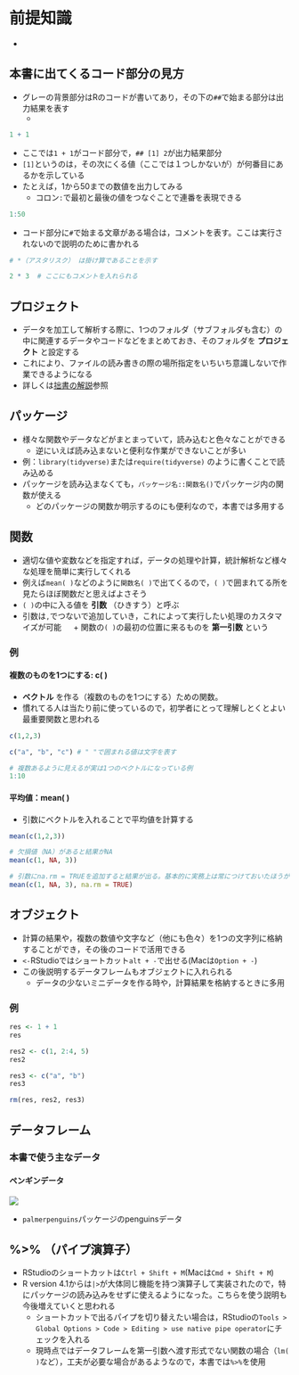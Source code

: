 # 前提知識 {#premise}

* 

## 本書に出てくるコード部分の見方{#p-howtoread}

* グレーの背景部分はRのコードが書いてあり，その下の`##`で始まる部分は出力結果を表す
  + 

```r
1 + 1
```

* ここでは`1 + 1`がコード部分で，`## [1] 2`が出力結果部分
* `[1]`というのは，その次にくる値（ここでは１つしかないが）が何番目にあるかを示している
* たとえば，1から50までの数値を出力してみる
  + コロン`:`で最初と最後の値をつなぐことで連番を表現できる

```r
1:50
```

* コード部分に`#`で始まる文章がある場合は，コメントを表す。ここは実行されないので説明のために書かれる

```r
# *（アスタリスク） は掛け算であることを示す

2 * 3  # ここにもコメントを入れられる
```


## プロジェクト{#p-project}

* データを加工して解析する際に、1つのフォルダ（サブフォルダも含む）の中に関連するデータやコードなどをまとめておき、そのフォルダを __プロジェクト__ と設定する
* これにより、ファイルの読み書きの際の場所指定をいちいち意識しないで作業できるようになる
* 詳しくは[拙書の解説](https://izunyan.github.io/excel_r/project.html#project)参照


## パッケージ{#p-package}

* 様々な関数やデータなどがまとまっていて，読み込むと色々なことができる
  + 逆にいえば読み込まないと便利な作業ができないことが多い
* 例：`library(tidyverse)`または`require(tidyverse)` のように書くことで読み込める
* パッケージを読み込まなくても，`パッケージ名::関数名()`でパッケージ内の関数が使える
  + どのパッケージの関数か明示するのにも便利なので，本書では多用する

## 関数{#p-function}

* 適切な値や変数などを指定すれば，データの処理や計算，統計解析など様々な処理を簡単に実行してくれる
* 例えば`mean( )`などのように`関数名( )`で出てくるので，`( )`で囲まれてる所を見たらほぼ関数だと思えばよさそう
* `( )`の中に入る値を __引数__ （ひきすう）と呼ぶ
* 引数は`,`でつないで追加していき，これによって実行したい処理のカスタマイズが可能
　 + 関数の`( )`の最初の位置に来るものを __第一引数__ という

### 例{#p-function-ex}
#### 複数のものを1つにする: c( ){#p-function-ex-c}

*  __ベクトル__ を作る（複数のものを1つにする）ための関数。
* 慣れてる人は当たり前に使っているので，初学者にとって理解しとくとよい最重要関数と思われる

```r
c(1,2,3)

c("a", "b", "c") # " "で囲まれる値は文字を表す

# 複数あるように見えるが実は1つのベクトルになっている例
1:10

```

#### 平均値：mean( ){#p-function-ex-m}

* 引数にベクトルを入れることで平均値を計算する

```r
mean(c(1,2,3))

# 欠損値（NA）があると結果がNA
mean(c(1, NA, 3))

# 引数にna.rm = TRUEを追加すると結果が出る。基本的に実務上は常につけておいたほうがよい
mean(c(1, NA, 3), na.rm = TRUE)


```


## オブジェクト{#p-object}

* 計算の結果や，複数の数値や文字など（他にも色々）を1つの文字列に格納することができ，その後のコードで活用できる
* `<-`RStudioではショートカット`alt + -`で出せる(Macは`Option + -`)
* この後説明するデータフレームもオブジェクトに入れられる
  + データの少ないミニデータを作る時や，計算結果を格納するときに多用

### 例{#p-object-ex}
```r
res <- 1 + 1
res

res2 <- c(1, 2:4, 5)
res2

res3 <- c("a", "b")
res3

rm(res, res2, res3)
```


## データフレーム{#p-df}


### 本書で使う主なデータ
#### ペンギンデータ


![](images/penguins_logo.png)


* `palmerpenguins`パッケージのpenguinsデータ




## %>% （パイプ演算子）{#p-pipe}

* RStudioのショートカットは`Ctrl + Shift + M`(Macは`Cmd + Shift + M`)
* R version 4.1からは`|>`が大体同じ機能を持つ演算子して実装されたので，特にパッケージの読み込みをせずに使えるようになった。こちらを使う説明も今後増えていくと思われる
  + ショートカットで出るパイプを切り替えたい場合は，RStudioの`Tools > Global Options > Code > Editing > use native pipe operator`にチェックを入れる
  + 現時点ではデータフレームを第一引数へ渡す形式でない関数の場合（`lm( )`など），工夫が必要な場合があるようなので，本書では`%>%`を使用
